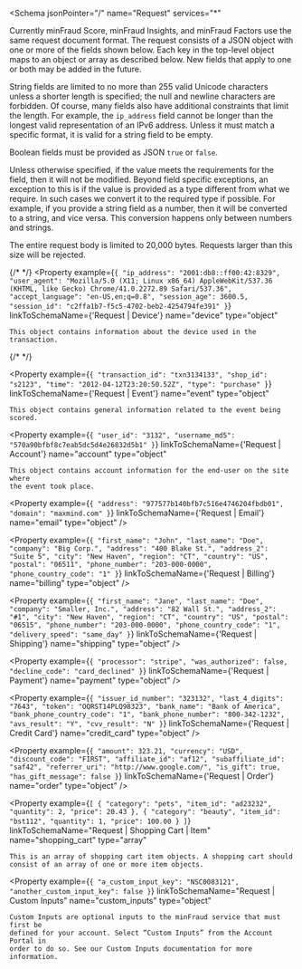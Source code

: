 <Schema
  jsonPointer="/"
  name="Request"
  services="*"
>
  Currently minFraud Score, minFraud Insights, and minFraud Factors use the same
  request document format. The request consists of a JSON object with one or
  more of the fields shown below. Each key in the top-level object maps to an
  object or array as described below. New fields that apply to one or both may
  be added in the future.

  String fields are limited to no more than 255 valid Unicode characters unless
  a shorter length is specified; the null and newline characters are forbidden.
  Of course, many fields also have additional constraints that limit the length.
  For example, the `ip_address` field cannot be longer than the longest valid
  representation of an IPv6 address. Unless it must match a specific format, it
  is valid for a string field to be empty.

  Boolean fields must be provided as JSON `true` or `false`.

  Unless otherwise specified, if the value meets the requirements for the field,
  then it will not be modified. Beyond field specific exceptions, an exception
  to this is if the value is provided as a type different from what we require.
  In such cases we convert it to the required type if possible. For example, if
  you provide a string field as a number, then it will be converted to a string,
  and vice versa. This conversion happens only between numbers and strings.

  The entire request body is limited to 20,000 bytes. Requests larger than this
  size will be rejected.

  {/* <!--lint disable maximum-line-length --> */}
  <Property
    example={`
      {
        "ip_address": "2001:db8::ff00:42:8329",
        "user_agent": "Mozilla/5.0 (X11; Linux x86_64) AppleWebKit/537.36 (KHTML, like Gecko) Chrome/41.0.2272.89 Safari/537.36",
        "accept_language": "en-US,en;q=0.8",
        "session_age": 3600.5,
        "session_id": "c2ffa1b7-f5c5-4702-beb2-4254794fe391"
      }
    `}
    linkToSchemaName={'Request | Device'}
    name="device"
    type="object"
  >
    This object contains information about the device used in the transaction.
  </Property>
  {/* <!--lint enable maximum-line-length --> */}

  <Property
    example={`
      {
        "transaction_id": "txn3134133",
        "shop_id": "s2123",
        "time": "2012-04-12T23:20:50.52Z",
        "type": "purchase"
      }
    `}
    linkToSchemaName={'Request | Event'}
    name="event"
    type="object"
  >
    This object contains general information related to the event being scored.
  </Property>

  <Property
    example={`
      {
        "user_id": "3132",
        "username_md5": "570a90bfbf8c7eab5dc5d4e26832d5b1"
      }
    `}
    linkToSchemaName={'Request | Account'}
    name="account"
    type="object"
  >
    This object contains account information for the end-user on the site where
    the event took place.
  </Property>

  <Property
    example={`
      {
        "address": "977577b140bfb7c516e4746204fbdb01",
        "domain": "maxmind.com"
      }
    `}
    linkToSchemaName={'Request | Email'}
    name="email"
    type="object"
  />

  <Property
    example={`
      {
        "first_name": "John",
        "last_name": "Doe",
        "company": "Big Corp.",
        "address": "400 Blake St.",
        "address_2": "Suite 5",
        "city": "New Haven",
        "region": "CT",
        "country": "US",
        "postal": "06511",
        "phone_number": "203-000-0000",
        "phone_country_code": "1"
      }
    `}
    linkToSchemaName={'Request | Billing'}
    name="billing"
    type="object"
  />

  <Property
    example={`
      {
        "first_name": "Jane",
        "last_name": "Doe",
        "company": "Smaller, Inc.",
        "address": "82 Wall St.",
        "address_2": "#1",
        "city": "New Haven",
        "region": "CT",
        "country": "US",
        "postal": "06515",
        "phone_number": "203-000-0000",
        "phone_country_code": "1",
        "delivery_speed": "same_day"
      }
    `}
    linkToSchemaName={'Request | Shipping'}
    name="shipping"
    type="object"
  />

  <Property
    example={`
      {
        "processor": "stripe",
        "was_authorized": false,
        "decline_code": "card_declined"
      }
    `}
    linkToSchemaName={'Request | Payment'}
    name="payment"
    type="object"
  />

  <Property
    example={`
      {
        "issuer_id_number": "323132",
        "last_4_digits": "7643",
        "token": "OQRST14PLQ98323",
        "bank_name": "Bank of America",
        "bank_phone_country_code": "1",
        "bank_phone_number": "800-342-1232",
        "avs_result": "Y",
        "cvv_result": "N"
      }
    `}
    linkToSchemaName={'Request | Credit Card'}
    name="credit_card"
    type="object"
  />

  <Property
    example={`
      {
        "amount": 323.21,
        "currency": "USD",
        "discount_code": "FIRST",
        "affiliate_id": "af12",
        "subaffiliate_id": "saf42",
        "referrer_uri": "http://www.google.com/",
        "is_gift": true,
        "has_gift_message": false
      }
    `}
    linkToSchemaName={'Request | Order'}
    name="order"
    type="object"
  />

  <Property
    example={`
      [
        {
          "category": "pets",
          "item_id": "ad23232",
          "quantity": 2,
          "price": 20.43
        },
        {
          "category": "beauty",
          "item_id": "bst112",
          "quantity": 1,
          "price": 100.00
        }
      ]
    `}
    linkToSchemaName="Request | Shopping Cart | Item"
    name="shopping_cart"
    type="array<object>"
  >
    This is an array of shopping cart item objects. A shopping cart should
    consist of an array of one or more item objects.
  </Property>

  <Property
    example={`
      {
        "a_custom_input_key": "NSC0083121",
        "another_custom_input_key": false
      }
    `}
    linkToSchemaName="Request | Custom Inputs"
    name="custom_inputs"
    type="object"
  >
    Custom Inputs are optional inputs to the minFraud service that must first be
    defined for your account. Select “Custom Inputs” from the Account Portal in
    order to do so. See our Custom Inputs documentation for more information.
  </Property>
</Schema>
